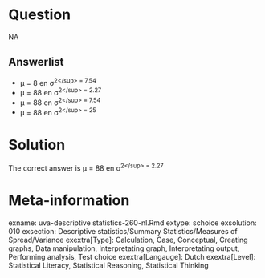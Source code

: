 Question
========

NA

Answerlist
----------
* &mu; = 8 en &sigma;<sup>2<\/sup> = 7.54
* &mu; = 88 en &sigma;<sup>2<\/sup> = 2.27
* &mu; = 88 en &sigma;<sup>2<\/sup> = 7.54
* &mu; = 88 en &sigma;<sup>2<\/sup> = 25

Solution
========

The correct answer is  &mu; = 88 en &sigma;<sup>2<\/sup> = 2.27 

Meta-information
================
exname: uva-descriptive statistics-260-nl.Rmd 
extype: schoice 
exsolution: 010 
exsection: Descriptive statistics/Summary Statistics/Measures of Spread/Variance
exextra[Type]: Calculation, Case, Conceptual, Creating graphs, Data manipulation, Interpretating graph, Interpretating output, Performing analysis, Test choice 
exextra[Langauge]: Dutch 
exextra[Level]: Statistical Literacy, Statistical Reasoning, Statistical Thinking 
